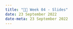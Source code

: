 ---
title: "👨‍🏫 Week 04 - Slides"
date: 23 September 2022
date-meta: 23 September 2022
---

<mark class="todo"></mark>